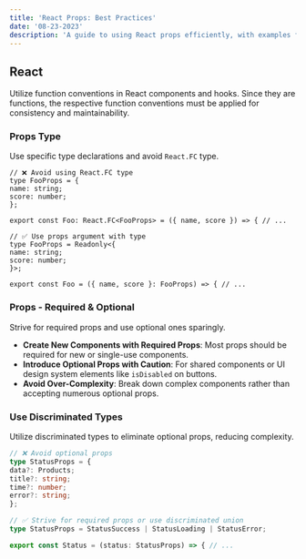 ```yaml
---
title: 'React Props: Best Practices'
date: '08-23-2023'
description: 'A guide to using React props efficiently, with examples for required, optional, and discriminated types.'
---
```


## React

Utilize function conventions in React components and hooks. Since they are functions, the respective function conventions must be applied for consistency and maintainability.

### Props Type

Use specific type declarations and avoid `React.FC` type.

```tsx
// ❌ Avoid using React.FC type
type FooProps = {
name: string;
score: number;
};

export const Foo: React.FC<FooProps> = ({ name, score }) => { // ...

// ✅ Use props argument with type
type FooProps = Readonly<{
name: string;
score: number;
}>;

export const Foo = ({ name, score }: FooProps) => { // ...
```

### Props - Required & Optional

Strive for required props and use optional ones sparingly.

- **Create New Components with Required Props**: Most props should be required for new or single-use components.
- **Introduce Optional Props with Caution**: For shared components or UI design system elements like `isDisabled` on buttons.
- **Avoid Over-Complexity**: Break down complex components rather than accepting numerous optional props.

### Use Discriminated Types

Utilize discriminated types to eliminate optional props, reducing complexity.

```ts
// ❌ Avoid optional props
type StatusProps = {
data?: Products;
title?: string;
time?: number;
error?: string;
};

// ✅ Strive for required props or use discriminated union
type StatusProps = StatusSuccess | StatusLoading | StatusError;

export const Status = (status: StatusProps) => { // ...
```
